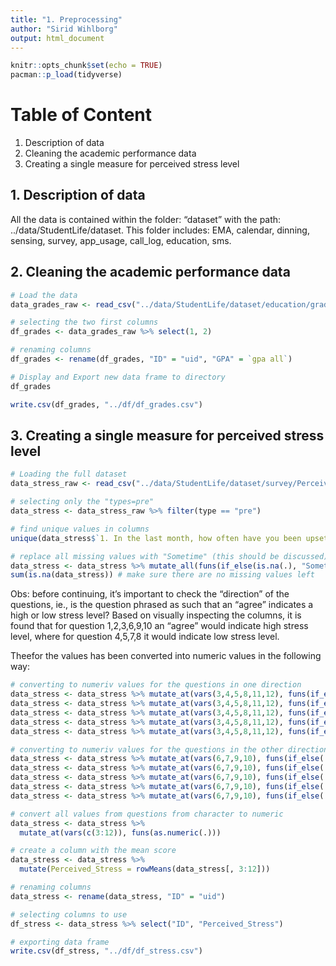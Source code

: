 ```yaml
---
title: "1. Preprocessing"
author: "Sirid Wihlborg"
output: html_document
---
```


```r
knitr::opts_chunk$set(echo = TRUE)
pacman::p_load(tidyverse)
```

# Table of Content

1. Description of data
2. Cleaning the academic performance data
3. Creating a single measure for perceived stress level

## 1. Description of data

All the data is contained within the folder: "dataset" with the path: ../data/StudentLife/dataset. This folder includes: EMA, calendar, dinning, sensing, survey, app_usage, call_log, education, sms.


## 2. Cleaning the academic performance data

```r
# Load the data
data_grades_raw <- read_csv("../data/StudentLife/dataset/education/grades.csv")

# selecting the two first columns
df_grades <- data_grades_raw %>% select(1, 2)

# renaming columns
df_grades <- rename(df_grades, "ID" = "uid", "GPA" = `gpa all`)

# Display and Export new data frame to directory
df_grades

write.csv(df_grades, "../df/df_grades.csv")
```

## 3. Creating a single measure for perceived stress level

```r
# Loading the full dataset
data_stress_raw <- read_csv("../data/StudentLife/dataset/survey/PerceivedStressScale.csv")

# selecting only the "types=pre"
data_stress <- data_stress_raw %>% filter(type == "pre")

# find unique values in columns 
unique(data_stress$`1. In the last month, how often have you been upset because of something that happened unexpectedly?`)

# replace all missing values with "Sometime" (this should be discussed)
data_stress <- data_stress %>% mutate_all(funs(if_else(is.na(.), "Sometime", .)))
sum(is.na(data_stress)) # make sure there are no missing values left
```

Obs: before continuing, it's important to check the "direction" of the questions, ie., is the question phrased as such that an "agree" indicates a high or low stress level?
Based on visually inspecting the columns, it is found that for question 1,2,3,6,9,10 an "agree" would indicate high stress level, where for question 4,5,7,8 it would indicate low stress level. 

Theefor the values has been converted into numeric values in the following way: 

```r
# converting to numeriv values for the questions in one direction
data_stress <- data_stress %>% mutate_at(vars(3,4,5,8,11,12), funs(if_else(. == "Never", "1", .))) # obs: remember that the first two columns are demographic info
data_stress <- data_stress %>% mutate_at(vars(3,4,5,8,11,12), funs(if_else(. == "Almost never", "2", .)))
data_stress <- data_stress %>% mutate_at(vars(3,4,5,8,11,12), funs(if_else(. == "Sometime", "3", .)))
data_stress <- data_stress %>% mutate_at(vars(3,4,5,8,11,12), funs(if_else(. == "Fairly often", "4", .)))
data_stress <- data_stress %>% mutate_at(vars(3,4,5,8,11,12), funs(if_else(. == "Very often", "5", .)))

# converting to numeriv values for the questions in the other direction
data_stress <- data_stress %>% mutate_at(vars(6,7,9,10), funs(if_else(. == "Never", "1", .)))
data_stress <- data_stress %>% mutate_at(vars(6,7,9,10), funs(if_else(. == "Almost never", "2", .)))
data_stress <- data_stress %>% mutate_at(vars(6,7,9,10), funs(if_else(. == "Sometime", "3", .)))
data_stress <- data_stress %>% mutate_at(vars(6,7,9,10), funs(if_else(. == "Fairly often", "4", .)))
data_stress <- data_stress %>% mutate_at(vars(6,7,9,10), funs(if_else(. == "Very often", "5", .)))

# convert all values from questions from character to numeric
data_stress <- data_stress %>% 
  mutate_at(vars(c(3:12)), funs(as.numeric(.)))
```

```r
# create a column with the mean score
data_stress <- data_stress %>%
  mutate(Perceived_Stress = rowMeans(data_stress[, 3:12]))

# renaming columns
data_stress <- rename(data_stress, "ID" = "uid")

# selecting columns to use
df_stress <- data_stress %>% select("ID", "Perceived_Stress")

# exporting data frame
write.csv(df_stress, "../df/df_stress.csv")
```




